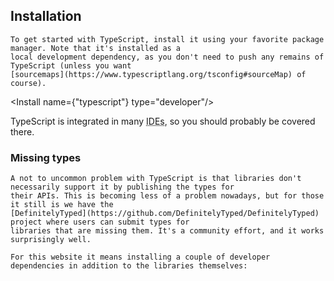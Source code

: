 
<Content>
    <h2 className="subtitle">Installation</h2>

    To get started with TypeScript, install it using your favorite package manager. Note that it's installed as a
    local development dependency, as you don't need to push any remains of TypeScript (unless you want
    [sourcemaps](https://www.typescriptlang.org/tsconfig#sourceMap) of course).
</Content>

<Install name={"typescript"} type="developer"/>

<Content>
    TypeScript is integrated in many <abbr title="Integrated Development Environment">IDEs</abbr>, so you should
    probably be covered there.
</Content>

<Content>
    <h3 className="subtitle">Missing types</h3>

    A not to uncommon problem with TypeScript is that libraries don't necessarily support it by publishing the types for
    their APIs. This is becoming less of a problem nowadays, but for those it still is we have the
    [DefinitelyTyped](https://github.com/DefinitelyTyped/DefinitelyTyped) project where users can submit types for
    libraries that are missing them. It's a community effort, and it works surprisingly well.

    For this website it means installing a couple of developer dependencies in addition to the libraries themselves:
</Content>

<Install name="@types/react @types/react-dom" type="developer"/>